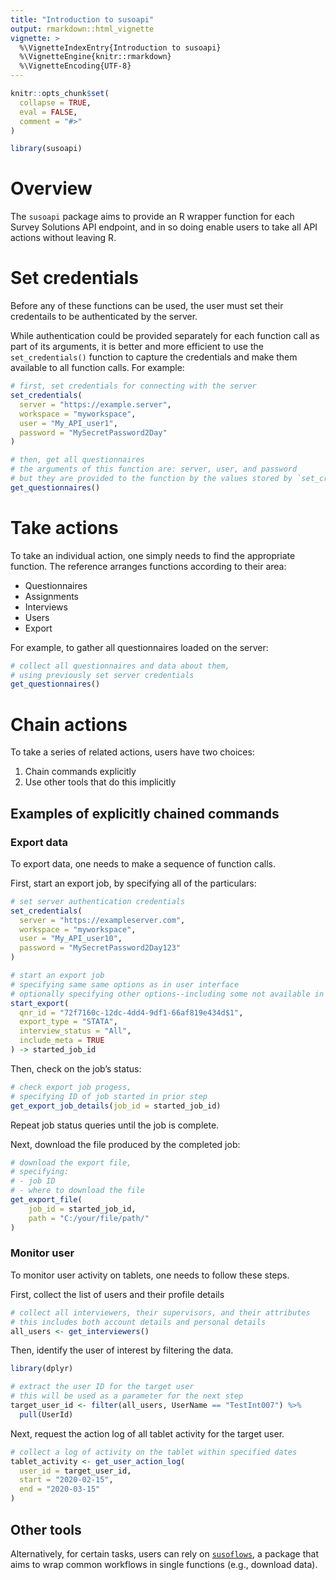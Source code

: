```yaml
---
title: "Introduction to susoapi"
output: rmarkdown::html_vignette
vignette: >
  %\VignetteIndexEntry{Introduction to susoapi}
  %\VignetteEngine{knitr::rmarkdown}
  %\VignetteEncoding{UTF-8}
---
```


```r
knitr::opts_chunk$set(
  collapse = TRUE,
  eval = FALSE,
  comment = "#>"
)
```

```r
library(susoapi)
```

# Overview

The `susoapi` package aims to provide an R wrapper function for each Survey Solutions API endpoint, and in so doing enable users to take all API actions without leaving R.

# Set credentials

Before any of these functions can be used, the user must set their credentails to be authenticated by the server.

While authentication could be provided separately for each function call as part of its arguments, it is better and more efficient to use the `set_credentials()` function to capture the credentials and make them available to all function calls. For example:

```r
# first, set credentials for connecting with the server
set_credentials(
  server = "https://example.server",
  workspace = "myworkspace",
  user = "My_API_user1",
  password = "MySecretPassword2Day"
)

# then, get all questionnaires
# the arguments of this function are: server, user, and password
# but they are provided to the function by the values stored by `set_credentials()`
get_questionnaires()

```

# Take actions

To take an individual action, one simply needs to find the appropriate function. The reference arranges functions according to their area:

- Questionnaires
- Assignments
- Interviews
- Users
- Export

For example, to gather all questionnaires loaded on the server:

```r
# collect all questionnaires and data about them,
# using previously set server credentials
get_questionnaires()
```

# Chain actions

To take a series of related actions, users have two choices:

1. Chain commands explicitly
2. Use other tools that do this implicitly

## Examples of explicitly chained commands

### Export data

To export data, one needs to make a sequence of function calls.

First, start an export job, by specifying all of the particulars:

```r
# set server authentication credentials
set_credentials(
  server = "https://exampleserver.com",
  workspace = "myworkspace",
  user = "My_API_user10",
  password = "MySecretPassword2Day123"
)

# start an export job
# specifying same same options as in user interface
# optionally specifying other options--including some not available in the UI
start_export(
  qnr_id = "72f7160c-12dc-4dd4-9df1-66af819e434d$1",
  export_type = "STATA",
  interview_status = "All",
  include_meta = TRUE
) -> started_job_id
```

Then, check on the job's status:

```r
# check export job progess,
# specifying ID of job started in prior step
get_export_job_details(job_id = started_job_id)
```

Repeat job status queries until the job is complete.

Next, download the file produced by the completed job:

```r
# download the export file, 
# specifying:
# - job ID
# - where to download the file
get_export_file(
    job_id = started_job_id,
    path = "C:/your/file/path/"
)
```

### Monitor user

To monitor user activity on tablets, one needs to follow these steps.

First, collect the list of users and their profile details

```r
# collect all interviewers, their supervisors, and their attributes
# this includes both account details and personal details
all_users <- get_interviewers()
```

Then, identify the user of interest by filtering the data.

```r
library(dplyr)

# extract the user ID for the target user
# this will be used as a parameter for the next step
target_user_id <- filter(all_users, UserName == "TestInt007") %>%
  pull(UserId)

```

Next, request the action log of all tablet activity for the target user.

```r
# collect a log of activity on the tablet within specified dates
tablet_activity <- get_user_action_log(
  user_id = target_user_id,
  start = "2020-02-15",
  end = "2020-03-15"
)
```

## Other tools

Alternatively, for certain tasks, users can rely on [`susoflows`](https://github.com/arthur-shaw/susoflows), a package that aims to wrap common workflows in single functions (e.g., download data).
